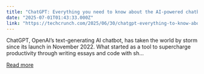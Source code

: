 ```yaml
---
title: "ChatGPT: Everything you need to know about the AI-powered chatbot"
date: "2025-07-01T01:43:33.000Z"
link: "https://techcrunch.com/2025/06/30/chatgpt-everything-to-know-about-the-ai-chatbot/"
---
```


ChatGPT, OpenAI’s text-generating AI chatbot, has taken the world by storm since its launch in November 2022. What started as a tool to supercharge productivity through writing essays and code with sh...

[Read more](https://techcrunch.com/2025/06/30/chatgpt-everything-to-know-about-the-ai-chatbot/)
